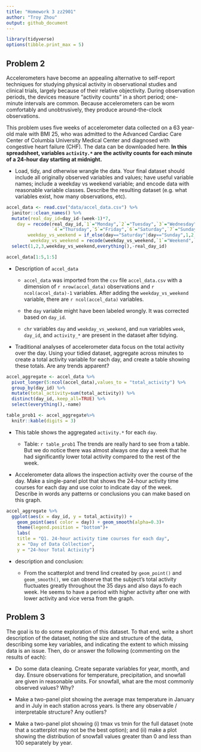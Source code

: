 ```yaml
---
title: "Homework 3 zz2901"
author: "Troy Zhou"
output: github_document
---
```


```r
library(tidyverse)
options(tibble.print_max = 5)
```

## Problem 2

Accelerometers have become an appealing alternative to self-report techniques for studying physical activity in observational studies and clinical trials, largely because of their relative objectivity. During observation periods, the devices measure “activity counts” in a short period; one-minute intervals are common. Because accelerometers can be worn comfortably and unobtrusively, they produce around-the-clock observations.

This problem uses five weeks of accelerometer data collected on a 63 year-old male with BMI 25, who was admitted to the Advanced Cardiac Care Center of Columbia University Medical Center and diagnosed with congestive heart failure (CHF). The data can be downloaded here. **In this spreadsheet, variables `activity.*` are the activity counts for each minute of a 24-hour day starting at midnight.**

* Load, tidy, and otherwise wrangle the data. Your final dataset should include all originally observed variables and values; have useful variable names; include a weekday vs weekend variable; and encode data with reasonable variable classes. Describe the resulting dataset (e.g. what variables exist, how many observations, etc).

```r
accel_data <- read.csv("data/accel_data.csv") %>% 
  janitor::clean_names() %>% 
  mutate(real_day_id=day_id-(week-1)*7,
    day = recode(real_day_id,`1`="Monday",`2`="Tuesday",`3`="Wednesday",
                 `4`="Thursday",`5`="Friday",`6`="Saturday",`7`="Sunday"),
        weekday_vs_weekend = if_else(day=="Saturday"|day=="Sunday",1,2,missing=99),
         weekday_vs_weekend = recode(weekday_vs_weekend,`1`="Weekend",`2`="Weekday")) %>% 
  select(1,2,3,weekday_vs_weekend,everything(),-real_day_id)

accel_data[1:5,1:5]
```

<span style="color:#36648B;font-weight:700">

* Description of `accel_data`

  * `accel_data` was imported from the `csv` file `accel_data.csv` with a dimension of ``r nrow(accel_data)`` observations and ``r ncol(accel_data)-1`` variables. After adding the `weekday_vs_weekend` variable, there are ``r ncol(accel_data)`` variables. 
  
  * the `day` variable might have been labeled wrongly. It was corrected based on `day_id`.
  
  * `chr` variables `day` and `weekday_vs_weekend`, and `num` variables `week`, `day_id`, and `activity_*` are present in the dataset after tidying. 

</span>

* Traditional analyses of accelerometer data focus on the total activity over the day. Using your tidied dataset, aggregate across minutes to create a total activity variable for each day, and create a table showing these totals. Are any trends apparent?

```r
accel_aggregate <- accel_data %>% 
  pivot_longer(5:ncol(accel_data),values_to = "total_activity") %>% 
  group_by(day_id) %>% 
  mutate(total_activity=sum(total_activity)) %>% 
  distinct(day_id,.keep_all=TRUE) %>% 
  select(everything(),-name)

table_prob1 <- accel_aggregate%>% 
  knitr::kable(digits = 3)
```

<span style="color:#36648B;font-weight:700">

* This table shows the aggregated `activity.*` for each `day`.

  * Table: `r table_prob1` The trends are really hard to see from a table. But we do notice there was almost always one day a week that he had significantly lower total activity compared to the rest of the week.

</span>

* Accelerometer data allows the inspection activity over the course of the day. Make a single-panel plot that shows the 24-hour activity time courses for each day and use color to indicate day of the week. Describe in words any patterns or conclusions you can make based on this graph.

```r
accel_aggregate %>%
  ggplot(aes(x = day_id, y = total_activity)) + 
    geom_point(aes( color = day)) + geom_smooth(alpha=0.3)+
    theme(legend.position = "bottom")+
    labs(
    title = "Q1. 24-hour activity time courses for each day",
    x = "Day of Data Collection",
    y = "24-hour Total Activity")
```

<span style="color:#36648B;font-weight:700">

* description and conclusion:

  * From the scatterplot and trend lind created by `geom_point()` and `geom_smooth()`, we can observe that the subject's total activity fluctuates greatly throughout the 35 days and also days fo each week. He seems to have a period with higher activity after one with lower activity and vice versa from the graph. 
  
</span>

## Problem 3

The goal is to do some exploration of this dataset. To that end, write a short description of the dataset, noting the size and structure of the data, describing some key variables, and indicating the extent to which missing data is an issue. Then, do or answer the following (commenting on the results of each):

* Do some data cleaning. Create separate variables for year, month, and day. Ensure observations for temperature, precipitation, and snowfall are given in reasonable units. For snowfall, what are the most commonly observed values? Why?

<span style="color:#36648B;font-weight:700">

</span>

* Make a two-panel plot showing the average max temperature in January and in July in each station across years. Is there any observable / interpretable structure? Any outliers?

<span style="color:#36648B;font-weight:700">

</span>

* Make a two-panel plot showing (i) tmax vs tmin for the full dataset (note that a scatterplot may not be the best option); and (ii) make a plot showing the distribution of snowfall values greater than 0 and less than 100 separately by year.

<span style="color:#36648B;font-weight:700">

</span>


